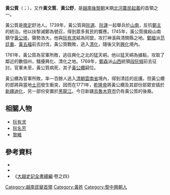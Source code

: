 {{未收錄漢字|{{缺字||24||13px}}|?}}
'''黃公質'''（{{vie|v=Hoàng Công Chất|hn=黃公質}}；{{bd|1706年|1月31日|1769年|3月21日|catIdx=H}}），又作'''黃文質'''、'''黃公舒'''，是[[越南|越南]][[後黎朝|後黎朝]]末期[[北河農民起義|北河農民起義]]的首領之一。

黃公質是[[南定|南定]]舒池人。1739年，黃公質與[[阮選|阮選]]、[[阮蘧|阮蘧]]一起舉兵於[[山南|山南]]，反抗[[鄭主|鄭主]]的統治。他以扶黎滅鄭為號召，得到眾多貧民的響應。1745年，黃公質擒殺山南鎮守[[黃公琦|黃公琦]]，聲勢浩大。他與[[阮有求|阮有求]]結為同盟，攻打神溪與清關縣之地。[[鄭楹|鄭楹]]派[[范廷重|范廷重]]、[[黃五福|黃五福]]前去討伐，黃公質戰敗，逃入[[清化|清化]]，隨後又到[[兴化承宣|興化]]境內。

1761年，黃公質為官軍所敗，逃往興化之北的猛天峒。他以猛天峒為據點，攻取了鄰近的數個州，騷擾興化、清化之地。1769年，[[鄭森_(越南)|鄭森]]派[[山西|山西]]統領[[段阮俶|段阮俶]]前去征討。官軍未至，黃公質病死，其子[[黃公纘|黃公纘]]嗣位。

黃公纘為官軍所敗，率一百餘人逃入[[清朝|清朝]][[雲南省|雲南省]]境內，得到清廷的庇護。但黃公纘的部將與當地[[土司|土司]]發生衝突，因而在1771年，[[乾隆帝|乾隆帝]]將黃公纘及其部份部眾安插於[[新疆|新疆]][[迪化|迪化]]，另一部份安置於[[黑龍江|黑龍江]]。今日新疆[[烏魯木齊市|烏魯木齊市]]仍有黃公質的後裔。

==相關人物==
*[[阮有求|阮有求]]
*[[阮名芳|阮名芳]]
*[[黎維⿰礻密|黎維]]{{缺字||24|黎維⿰礻密}}
==參考資料==
* {{zh-hans}}{{cite book|title={{VarSerif|Việt Nam sử lược}}|trans_title=《越南通史》（原文書名：《[[越南史略|越南史略]]》）|author=[[陳仲金|陳仲金]]|others=[[戴可來|戴可來]]譯|location=北京|publisher=商務印書館|year=1992|isbn=7-100-00454-3}}
* {{zh-hans}}{{cite book|title=《清代中越宗藩關係研究》|author=[[孫宏年|孫宏年]]|publisher=[[黑龍江教育出版社|黑龍江教育出版社]]|year=2006|isbn=7-5316-4358-8|location=哈爾濱}}
*《[[大越史記全書|大越史記全書續編]]·卷之四》

[[Category:越南民變首領|Category:越南民變首領]]
[[Category:黃姓|Category:黃姓]]
[[Category:黎中興朝人|Category:黎中興朝人]]